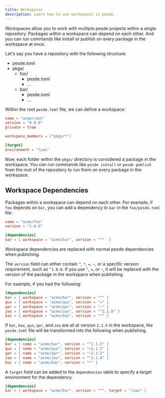 ```yaml
---
title: Workspaces
description: Learn how to use workspaces in pesde.
---
```



Workspaces allow you to work with multiple pesde projects within a single
repository. Packages within a workspace can depend on each other. And you can
run commands like install or publish on every package in the workspace at once.

Let's say you have a repository with the following structure:

<FileTree>

- pesde.toml
- pkgs/
  - foo/
    - pesde.toml
    - ...
  - bar/
    - pesde.toml
    - ...

</FileTree>

Within the root `pesde.toml` file, we can define a workspace:

```toml title="pesde.toml"
name = "acme/root"
version = "0.0.0"
private = true

workspace_members = ["pkgs/*"]

[target]
environment = "luau"
```

Now, each folder within the `pkgs/` directory is considered a package in the
workspace. You can run commands like `pesde install` or `pesde publish` from
the root of the repository to run them on every package in the workspace.

## Workspace Dependencies

Packages within a workspace can depend on each other. For example, if `foo`
depends on `bar`, you can add a dependency to `bar` in the `foo/pesde.toml` file:

```toml title="pkgs/foo/pesde.toml"
name = "acme/foo"
version = "1.0.0"

[dependencies]
bar = { workspace = "acme/bar", version = "^"  }
```

Workspace dependencies are replaced with normal pesde dependencies when
publishing.

The `version` field can either contain `^`, `*`, `=`, `~`, or a specific version
requirement, such as `^1.0.0`. If you use `^`, `=`, or `~`, it will be replaced
with the version of the package in the workspace when publishing.

For example, if you had the following:

```toml title="pesde.toml"
[dependencies]
bar = { workspace = "acme/bar", version = "^" }
qux = { workspace = "acme/qux", version = "=" }
qar = { workspace = "acme/qar", version = "~" }
zoo = { workspace = "acme/zoo", version = "^2.1.0" }
baz = { workspace = "acme/baz", version = "*" }
```

If `bar`, `baz`, `qux`, `qar`, and `zoo` are all at version `2.1.5` in the
workspace, the `pesde.toml` file will be transformed into the following when
publishing.

```toml title="pesde.toml"
[dependencies]
bar = { name = "acme/bar", version = "^2.1.5" }
qux = { name = "acme/qux", version = "=2.1.5" }
qar = { name = "acme/qar", version = "~2.1.5" }
zoo = { name = "acme/zoo", version = "^2.1.0" }
baz = { name = "acme/baz", version = "*" }
```

A `target` field can be added to the `dependencies` table to specify a target
environment for the dependency.

```toml title="pesde.toml"
[dependencies]
bar = { workspace = "acme/bar", version = "^", target = "luau" }
```

<LinkCard
	title="Specifying Dependencies"
	description="Learn more about specifying dependencies in pesde."
	href="/guides/dependencies/"
/>
